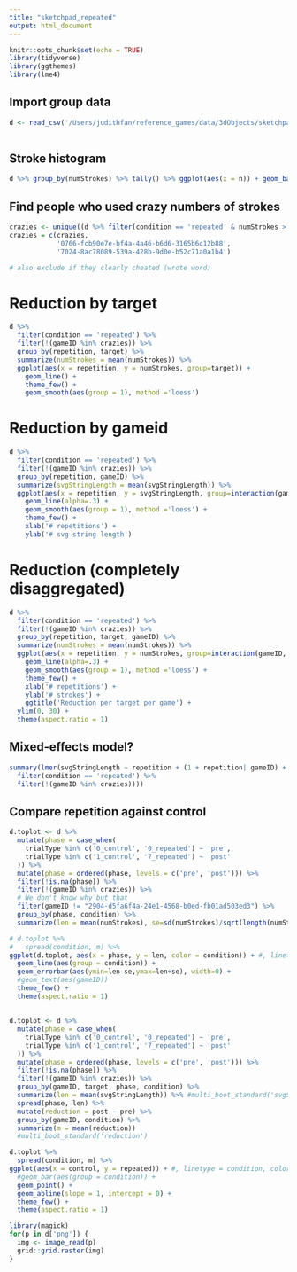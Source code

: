 ```yaml
---
title: "sketchpad_repeated"
output: html_document
---
```


```r
knitr::opts_chunk$set(echo = TRUE)
library(tidyverse)
library(ggthemes)
library(lme4)
```

## Import group data



```r
d <- read_csv('/Users/judithfan/reference_games/data/3dObjects/sketchpad_repeated/group_data.csv') 
  
```

## Stroke histogram

```r
d %>% group_by(numStrokes) %>% tally() %>% ggplot(aes(x = n)) + geom_bar()
```

## Find people who used crazy numbers of strokes

```r
crazies <- unique((d %>% filter(condition == 'repeated' & numStrokes > 25) %>% select(gameID))$gameID)
crazies = c(crazies, 
            '0766-fcb90e7e-bf4a-4a46-b6d6-3165b6c12b88', 
            '7024-8ac78089-539a-428b-9d0e-b52c71a0a1b4')

# also exclude if they clearly cheated (wrote word) 

```

# Reduction by target 

```r
d %>%
  filter(condition == 'repeated') %>%
  filter(!(gameID %in% crazies)) %>%
  group_by(repetition, target) %>%
  summarize(numStrokes = mean(numStrokes)) %>%
  ggplot(aes(x = repetition, y = numStrokes, group=target)) +
    geom_line() +
    theme_few() +
    geom_smooth(aes(group = 1), method ='loess')
```

# Reduction by gameid

```r
d %>%
  filter(condition == 'repeated') %>%
  filter(!(gameID %in% crazies)) %>%
  group_by(repetition, gameID) %>%
  summarize(svgStringLength = mean(svgStringLength)) %>%
  ggplot(aes(x = repetition, y = svgStringLength, group=interaction(gameID))) +
    geom_line(alpha=.3) +
    geom_smooth(aes(group = 1), method ='loess') +
    theme_few() +
    xlab('# repetitions') +
    ylab('# svg string length')
```

# Reduction (completely disaggregated)

```r
d %>%
  filter(condition == 'repeated') %>%
  filter(!(gameID %in% crazies)) %>%
  group_by(repetition, target, gameID) %>%
  summarize(numStrokes = mean(numStrokes)) %>%
  ggplot(aes(x = repetition, y = numStrokes, group=interaction(gameID, target))) +
    geom_line(alpha=.3) +
    geom_smooth(aes(group = 1), method ='loess') +
    theme_few() +
    xlab('# repetitions') +
    ylab('# strokes') +
    ggtitle('Reduction per target per game') +
  ylim(0, 30) +
  theme(aspect.ratio = 1)
```

## Mixed-effects model?

```r
summary(lmer(svgStringLength ~ repetition + (1 + repetition| gameID) + (1 + repetition| target), data = d %>%   
  filter(condition == 'repeated') %>%
  filter(!(gameID %in% crazies))))
```

## Compare repetition against control

```r
d.toplot <- d %>%
  mutate(phase = case_when(
    trialType %in% c('0_control', '0_repeated') ~ 'pre',
    trialType %in% c('1_control', '7_repeated') ~ 'post'
  )) %>%
  mutate(phase = ordered(phase, levels = c('pre', 'post'))) %>%
  filter(!is.na(phase)) %>%
  filter(!(gameID %in% crazies)) %>%
  # We don't know why but that 
  filter(gameID != "2904-d5fa6f4a-24e1-4568-b0ed-fb01ad503ed3") %>%
  group_by(phase, condition) %>%
  summarize(len = mean(numStrokes), se=sd(numStrokes)/sqrt(length(numStrokes)))

# d.toplot %>%
#   spread(condition, m) %>%
ggplot(d.toplot, aes(x = phase, y = len, color = condition)) + #, linetype = condition, color=condition)) +
  geom_line(aes(group = condition)) + 
  geom_errorbar(aes(ymin=len-se,ymax=len+se), width=0) +
  #geom_text(aes(gameID))
  theme_few() +
  theme(aspect.ratio = 1) 

```

## 

```r
d.toplot <- d %>%
  mutate(phase = case_when(
    trialType %in% c('0_control', '0_repeated') ~ 'pre',
    trialType %in% c('1_control', '7_repeated') ~ 'post'
  )) %>%
  mutate(phase = ordered(phase, levels = c('pre', 'post'))) %>%
  filter(!is.na(phase)) %>%
  filter(!(gameID %in% crazies)) %>%
  group_by(gameID, target, phase, condition) %>%
  summarize(len = mean(svgStringLength)) %>% #multi_boot_standard('svgStringLength')
  spread(phase, len) %>%
  mutate(reduction = post - pre) %>%
  group_by(gameID, condition) %>%
  summarize(m = mean(reduction))
  #multi_boot_standard('reduction')

d.toplot %>%
  spread(condition, m) %>%
ggplot(aes(x = control, y = repeated)) + #, linetype = condition, color=condition)) +
  #geom_bar(aes(group = condition)) +
  geom_point() +
  geom_abline(slope = 1, intercept = 0) +
  theme_few() +
  theme(aspect.ratio = 1)
```

```r
library(magick)
for(p in d['png']) {
  img <- image_read(p)
  grid::grid.raster(img)  
}

```